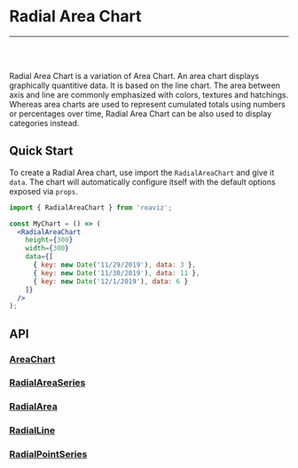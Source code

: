 
<Meta title="Docs|Chart Types/Radial Area Chart" />

# Radial Area Chart

---
<br />
<Story id="demos-area-chart-radial--simple" />
<br />

Radial Area Chart is a variation of Area Chart. An area chart displays graphically quantitive data.
It is based on the line chart. The area between axis and line are commonly emphasized with colors, textures and hatchings.
Whereas area charts are used to represent cumulated totals using numbers or percentages over time, Radial Area Chart can
be also used to display categories instead.

## Quick Start
To create a Radial Area chart, use import the `RadialAreaChart` and give it `data`. The chart
will automatically configure itself with the default options exposed via `props`.

```jsx
import { RadialAreaChart } from 'reaviz';

const MyChart = () => (
  <RadialAreaChart
    height={300}
    width={300}
    data={[
      { key: new Date('11/29/2019'), data: 3 },
      { key: new Date('11/30/2019'), data: 11 },
      { key: new Date('12/1/2019'), data: 6 }
    ]}
  />
);
```

## API
### [AreaChart](https://github.com/jask-oss/reaviz/blob/master/src/RadialAreaChart/RadialAreaChart.tsx)
<Props of={RadialAreaChart} />

### [RadialAreaSeries](https://github.com/jask-oss/reaviz/blob/master/src/RadialAreaChart/RadialAreaSeries/RadialAreaSeries.tsx)
<Props of={RadialAreaSeries} />

### [RadialArea](https://github.com/jask-oss/reaviz/blob/master/src/RadialAreaChart/RadialAreaSeries/RadialArea.tsx)
<Props of={RadialArea} />

### [RadialLine](https://github.com/jask-oss/reaviz/blob/master/src/RadialAreaChart/RadialAreaSeries/RadialLine.tsx)
<Props of={RadialLine} />

### [RadialPointSeries](https://github.com/jask-oss/reaviz/blob/master/src/RadialAreaChart/RadialAreaSeries/RadialPointSeries.tsx)
<Props of={RadialPointSeries} />
